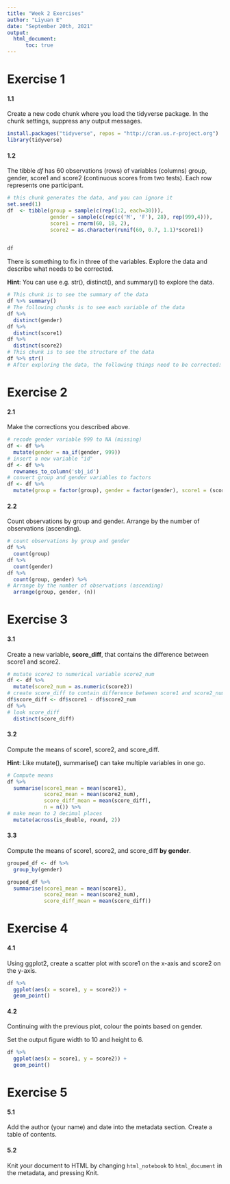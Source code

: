 ```yaml
---
title: "Week 2 Exercises"
author: "Liyuan E"
date: "September 20th, 2021"
output: 
  html_document:
      toc: true
---
```


# Exercise 1

#### 1.1

Create a new code chunk where you load the tidyverse package. In the chunk settings, suppress any output messages.  

```r
install.packages("tidyverse", repos = "http://cran.us.r-project.org")
library(tidyverse)
```


#### 1.2

The tibble *df* has 60 observations (rows) of variables (columns) group, gender, score1 and score2 (continuous scores from two tests). Each row represents one participant.  
```r
# this chunk generates the data, and you can ignore it
set.seed(1)
df  <- tibble(group = sample(c(rep(1:2, each=30))),
              gender = sample(c(rep(c('M', 'F'), 28), rep(999,4))),
              score1 = rnorm(60, 18, 2),
              score2 = as.character(runif(60, 0.7, 1.1)*score1))
  
```

```r
df
```


There is something to fix in three of the variables. Explore the data and describe what needs to be corrected.  

**Hint**: You can use e.g. str(), distinct(), and summary() to explore the data.  
```r
# This chunk is to see the summary of the data
df %>% summary()
# The following chunks is to see each variable of the data
df %>%
  distinct(gender)
df %>%
  distinct(score1)
df %>%
  distinct(score2)
# This chunk is to see the structure of the data
df %>% str()
# After exploring the data, the following things need to be corrected: 1. the data do not have id variable which should be added; 2. the missing values in the gender variable coded by 999 which should be re-coded to NA; 3. the group and gender variables need to change to factors; 4. the score2 need to be converted to numerical variable which was done in later exercise.
```


# Exercise 2

#### 2.1

Make the corrections you described above.
```r
# recode gender variable 999 to NA (missing)
df <- df %>%
  mutate(gender = na_if(gender, 999))
# insert a new variable "id"
df <- df %>%
  rownames_to_column('sbj_id')
# convert group and gender variables to factors
df <- df %>%
  mutate(group = factor(group), gender = factor(gender), score1 = (score1), score2 = (score2))
```

#### 2.2

Count observations by group and gender. Arrange by the number of observations (ascending).
```r
# count observations by group and gender
df %>%
  count(group)
df %>%
  count(gender)
df %>%
  count(group, gender) %>%
# Arrange by the number of observations (ascending)
  arrange(group, gender, (n))
```


# Exercise 3

#### 3.1

Create a new variable, **score_diff**, that contains the difference between score1 and score2.

```r
# mutate score2 to numerical variable score2_num
df <- df %>%
  mutate(score2_num = as.numeric(score2))
# create score_diff to contain difference between score1 and score2_num
df$score_diff <- df$score1 - df$score2_num
df %>%
# look score_diff
  distinct(score_diff)
```

#### 3.2

Compute the means of score1, score2, and score_diff.

**Hint**: Like mutate(), summarise() can take multiple variables in one go.

```r
# Compute means
df %>%
  summarise(score1_mean = mean(score1),
            score2_mean = mean(score2_num),
            score_diff_mean = mean(score_diff),
            n = n()) %>%
# make mean to 2 decimal places
  mutate(across(is_double, round, 2))
```

#### 3.3

Compute the means of score1, score2, and score_diff **by gender**.

```r
grouped_df <- df %>%
  group_by(gender)

grouped_df %>%
  summarise(score1_mean = mean(score1),
            score2_mean = mean(score2_num),
            score_diff_mean = mean(score_diff))
```


# Exercise 4

#### 4.1

Using ggplot2, create a scatter plot with score1 on the x-axis and score2 on the y-axis. 
```r
df %>%
  ggplot(aes(x = score1, y = score2)) + 
  geom_point()
```


#### 4.2

Continuing with the previous plot, colour the points based on gender. 

Set the output figure width to 10 and height to 6.


```r
df %>%
  ggplot(aes(x = score1, y = score2)) + 
  geom_point()
```


# Exercise 5

#### 5.1

Add the author (your name) and date into the metadata section. Create a table of contents.  

#### 5.2

Knit your document to HTML by changing `html_notebook` to `html_document` in the metadata, and pressing Knit.   
